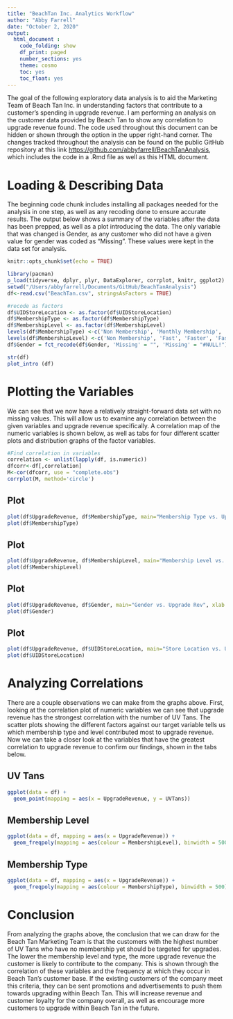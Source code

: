 ```yaml
---
title: "BeachTan Inc. Analytics Workflow"
author: "Abby Farrell"
date: "October 2, 2020"
output: 
  html_document :
    code_folding: show
    df_print: paged
    number_sections: yes
    theme: cosmo
    toc: yes
    toc_float: yes
---
```


The goal of the following exploratory data analysis is to aid the Marketing Team of Beach Tan Inc. in understanding factors that contribute to a customer's spending in upgrade revenue. I am performing an analysis on the customer data provided by Beach Tan to show any correlation to upgrade revenue found. The code used throughout this document can be hidden or shown through the option in the upper right-hand corner. The changes tracked throughout the analysis can be found on the public GitHub repository at this link <https://github.com/abbyfarrell/BeachTanAnalysis>, which includes the code in a .Rmd file as well as this HTML document.

# Loading & Describing Data

The beginning code chunk includes installing all packages needed for the analysis in one step, as well as any recoding done to ensure accurate results. The output below shows a summary of the variables after the data has been prepped, as well as a plot introducing the data. The only variable that was changed is Gender, as any customer who did not have a given value for gender was coded as "Missing". These values were kept in the data set for analysis.

```r
knitr::opts_chunk$set(echo = TRUE)
```
```r
library(pacman)
p_load(tidyverse, dplyr, plyr, DataExplorer, corrplot, knitr, ggplot2)
setwd("/Users/abbyfarrell/Documents/GitHub/BeachTanAnalysis")
df<-read.csv("BeachTan.csv", stringsAsFactors = TRUE)

#recode as factors
df$UIDStoreLocation <- as.factor(df$UIDStoreLocation)
df$MembershipType <- as.factor(df$MembershipType)
df$MembershipLevel <- as.factor(df$MembershipLevel)
levels(df$MembershipType) <-c('Non Membership', 'Monthly Membership', 'Annual Membership')
levels(df$MembershipLevel) <-c('Non Membership', 'Fast', 'Faster', 'Fastest', 'Instant')
df$Gender = fct_recode(df$Gender, 'Missing' = "", 'Missing' = "#NULL!")

str(df)
plot_intro (df)
```

# Plotting the Variables {.tabset .tabset-pills}

We can see that we now have a relatively straight-forward data set with no missing values. This will allow us to examine any correlation between the given variables and upgrade revenue specifically. A correlation map of the numeric variables is shown below, as well as tabs for four different scatter plots and distribution graphs of the factor variables.

```r
#Find correlation in variables
correlation <- unlist(lapply(df, is.numeric)) 
dfcorr<-df[,correlation]
M<-cor(dfcorr, use = "complete.obs")
corrplot(M, method='circle')
```

## Plot
```r
plot(df$UpgradeRevenue, df$MembershipType, main="Membership Type vs. Upgrade Rev", xlab = "Upgrade Revenue", ylab= "Membership Type", col="red")
plot(df$MembershipType)
```

## Plot
```r
plot(df$UpgradeRevenue, df$MembershipLevel, main="Membership Level vs. Upgrade Rev", xlab = "Upgrade Revenue", ylab= "Membership Level", col="blue")
plot(df$MembershipLevel)
```

## Plot
```r
plot(df$UpgradeRevenue, df$Gender, main="Gender vs. Upgrade Rev", xlab = "Upgrade Revenue", ylab= "Gender", col="green")
plot(df$Gender)
```

## Plot
```r
plot(df$UpgradeRevenue, df$UIDStoreLocation, main="Store Location vs. Upgrade Rev", xlab = "Upgrade Revenue", ylab= "Store Location", col="orange")
plot(df$UIDStoreLocation)
```

# Analyzing Correlations {.tabset .tabset-pills}

There are a couple observations we can make from the graphs above. First, looking at the correlation plot of numeric variables we can see that upgrade revenue has the strongest correlation with the number of UV Tans. The scatter plots showing the different factors against our target variable tells us which membership type and level contributed most to upgrade revenue. Now we can take a closer look at the variables that have the greatest correlation to upgrade revenue to confirm our findings, shown in the tabs below.

## UV Tans
```r
ggplot(data = df) +
  geom_point(mapping = aes(x = UpgradeRevenue, y = UVTans))
```

## Membership Level
```r
ggplot(data = df, mapping = aes(x = UpgradeRevenue)) + 
  geom_freqpoly(mapping = aes(colour = MembershipLevel), binwidth = 500)
```

## Membership Type
```r
ggplot(data = df, mapping = aes(x = UpgradeRevenue)) + 
  geom_freqpoly(mapping = aes(colour = MembershipType), binwidth = 500)
```

# Conclusion

From analyzing the graphs above, the conclusion that we can draw for the Beach Tan Marketing Team is that the customers with the highest number of UV Tans who have no membership yet should be targeted for upgrades. The lower the membership level and type, the more upgrade revenue the customer is likely to contribute to the company. This is shown through the correlation of these variables and the frequency at which they occur in Beach Tan's customer base. If the existing customers of the company meet this criteria, they can be sent promotions and advertisements to push them towards upgrading within Beach Tan. This will increase revenue and customer loyalty for the company overall, as well as encourage more customers to upgrade within Beach Tan in the future.